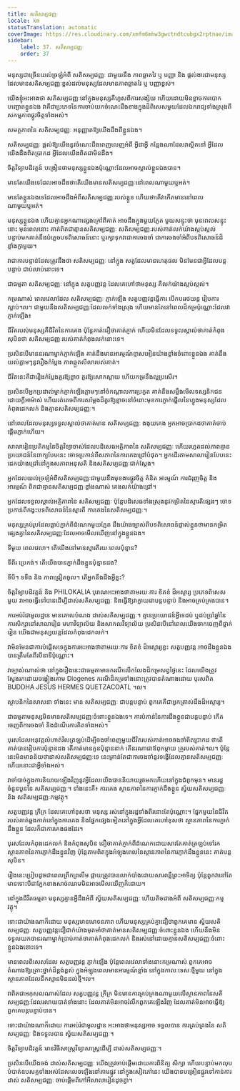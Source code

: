 ```yaml
---
title: សតិសម្បជញ្ញៈ
locale: km
statusTranslation: automatic
coverImage: https://res.cloudinary.com/xmfm6mhw3gwctndtcubgx2rptnae/image/upload/v1740337243/small_cover_educacion_fundamental_a051170f1c.webp
sidebar:
    label: 37. សតិសម្បជញ្ញៈ
    order: 37
---
```

មនុស្សជាច្រើនយល់ច្រឡំអំពី សតិសម្បជញ្ញៈ ជាមួយនឹង ភាពឆ្លាតវៃ ឬ បញ្ញា និង ផ្តល់ងារជាមនុស្សដែលមានសតិសម្បជញ្ញៈខ្ពស់ដល់មនុស្សដែលមានភាពឆ្លាតវៃ ឬ បញ្ញាខ្ពស់។

យើងខ្ញុំអះអាងថា សតិសម្បជញ្ញៈនៅក្នុងមនុស្សគឺហួសពីការសង្ស័យ ហើយដោយមិនខ្លាចការបោកបញ្ឆោតខ្លួនឯង វាគឺជាប្រភេទនៃការចាប់យកចំណេះដឹងខាងក្នុងដ៏ពិសេសមួយដែលឯករាជ្យទាំងស្រុងពីសកម្មភាពផ្លូវចិត្តទាំងអស់។

សមត្ថភាពនៃ សតិសម្បជញ្ញៈ អនុញ្ញាតឱ្យយើងដឹងពីខ្លួនឯង។

សតិសម្បជញ្ញៈ ផ្តល់ឱ្យយើងនូវចំណេះដឹងពេញលេញអំពី អ្វីជាអ្វី កន្លែងណាដែលវាស្ថិតនៅ អ្វីដែលយើងដឹងពិតប្រាកដ អ្វីដែលយើងពិតជាមិនដឹង។

ចិត្តវិទ្យាបដិវត្តន៍ បង្រៀនថាមនុស្សខ្លួនឯងប៉ុណ្ណោះដែលអាចស្គាល់ខ្លួនឯងបាន។

មានតែយើងទេដែលអាចដឹងថាតើយើងមានសតិសម្បជញ្ញៈនៅពេលណាមួយឬអត់។

មានតែខ្លួនឯងទេដែលអាចដឹងអំពីសតិសម្បជញ្ញៈរបស់ខ្លួន ហើយថាតើវាកើតមាននៅពេលណាមួយឬអត់។

មនុស្សខ្លួនឯង ហើយគ្មានអ្នកណាផ្សេងក្រៅពីគាត់ អាចដឹងក្នុងមួយភ្លែត មួយសន្ទុះថា មុនពេលសន្ទុះនោះ មុនពេលនោះ គាត់ពិតជាគ្មានសតិសម្បជញ្ញៈ សតិសម្បជញ្ញៈរបស់គាត់លក់យ៉ាងស្កប់ស្កល់ បន្ទាប់មកគាត់នឹងបំភ្លេចបទពិសោធន៍នោះ ឬរក្សាទុកវាជាការចងចាំ ជាការចងចាំអំពីបទពិសោធន៍ដ៏ខ្លាំងក្លាមួយ។

វាជាការបន្ទាន់ដែលត្រូវដឹងថា សតិសម្បជញ្ញៈ នៅក្នុង សត្វដែលមានហេតុផល មិនមែនជាអ្វីដែលបន្តបន្ទាប់ ជាប់លាប់នោះទេ។

ជាធម្មតា សតិសម្បជញ្ញៈ នៅក្នុង សត្វបញ្ញវន្ត ដែលគេហៅថាមនុស្ស គឺលក់យ៉ាងស្កប់ស្កល់។

កម្រណាស់ ពេលវេលាដែល សតិសម្បជញ្ញៈ ភ្ញាក់ឡើង សត្វបញ្ញវន្តធ្វើការ បើកបររថយន្ត រៀបការ ស្លាប់។ល។ ជាមួយនឹងសតិសម្បជញ្ញៈដែលលក់ទាំងស្រុង ហើយមានតែនៅពេលដ៏កម្រប៉ុណ្ណោះដែលវាភ្ញាក់ឡើង៖

ជីវិតរបស់មនុស្សគឺជីវិតនៃការគេង ប៉ុន្តែគាត់ជឿថាគាត់ភ្ញាក់ ហើយមិនដែលទទួលស្គាល់ថាគាត់កំពុងសុបិនថា សតិសម្បជញ្ញៈរបស់គាត់កំពុងលក់នោះទេ។

ប្រសិនបើមាននរណាម្នាក់ភ្ញាក់ឡើង គាត់នឹងមានអារម្មណ៍ខ្មាសអៀនយ៉ាងខ្លាំងចំពោះខ្លួនឯង គាត់នឹងយល់ភ្លាមៗនូវរឿងកំប្លែង ភាពឆ្កួតលីលារបស់គាត់។

ជីវិតនេះគឺជារឿងកំប្លែងគួរឱ្យខ្លាច គួរឱ្យសោកស្តាយ ហើយកម្រនឹងល្អប្រសើរ។

ប្រសិនបើអ្នកប្រដាល់ម្នាក់ភ្ញាក់ឡើងភ្លាមៗនៅចំកណ្តាលការប្រកួត គាត់នឹងសម្លឹងមើលទស្សនិកជនដោយក្តីអាម៉ាស់ ហើយរត់គេចពីការសម្តែងដ៏គួរឱ្យខ្លាចនៅចំពោះមុខការភ្ញាក់ផ្អើលនៃហ្វូងមនុស្សដែលកំពុងដេកលក់ និងគ្មានសតិសម្បជញ្ញៈ។

នៅពេលដែលមនុស្សទទួលស្គាល់ថាគាត់មាន សតិសម្បជញ្ញៈ ងងុយគេង អ្នកអាចប្រាកដថាគាត់ចាប់ផ្តើមភ្ញាក់ហើយ។

សាលារៀនប្រតិកម្មនៃចិត្តវិទ្យាចាស់ដែលបដិសេធអត្ថិភាពនៃ សតិសម្បជញ្ញៈ ហើយរហូតដល់ភាពគ្មានប្រយោជន៍នៃពាក្យបែបនេះ ចោទប្រកាន់ពីសភាពនៃការគេងជ្រៅបំផុត។ អ្នកដើរតាមសាលារៀនបែបនេះដេកយ៉ាងជ្រៅនៅក្នុងសភាពអនុសតិ និងសតិសម្បជញ្ញៈជាក់ស្តែង។

អ្នកដែលយល់ច្រឡំអំពីសតិសម្បជញ្ញៈជាមួយនឹងមុខងារផ្លូវចិត្ត គំនិត អារម្មណ៍ ការជំរុញចិត្ត និងអារម្មណ៍ ពិតជាគ្មានសតិសម្បជញ្ញៈខ្លាំងណាស់ គេងលក់យ៉ាងជ្រៅ។

អ្នកដែលទទួលស្គាល់អត្ថិភាពនៃ សតិសម្បជញ្ញៈ ប៉ុន្តែបដិសេធទាំងស្រុងនូវកម្រិតនៃស្មារតីផ្សេងៗ ចោទប្រកាន់ពីកង្វះបទពិសោធន៍នៃស្មារតី ការគេងនៃសតិសម្បជញ្ញៈ។

មនុស្សគ្រប់រូបដែលធ្លាប់ភ្ញាក់ពីដំណេកមួយភ្លែត ដឹងយ៉ាងច្បាស់ពីបទពិសោធន៍ផ្ទាល់ខ្លួនថាមានកម្រិតផ្សេងគ្នានៃសតិសម្បជញ្ញៈដែលអាចមើលឃើញនៅក្នុងខ្លួនឯង។

ទីមួយ ពេលវេលា។ តើយើងនៅមានស្មារតីរយៈពេលប៉ុន្មាន?

ទីពីរ ប្រេកង់។ តើយើងបានភ្ញាក់ដឹងខ្លួនប៉ុន្មានដង?

ទីបី។ ទទឹង និង ភាពជ្រៀតចូល។ តើអ្នកនឹងដឹងអ្វីខ្លះ?

ចិត្តវិទ្យាបដិវត្តន៍ និង PHILOKALIA បុរាណអះអាងថាតាមរយៈការ ខិតខំ ដ៏អស្ចារ្យ ប្រភេទពិសេសមួយ វាអាចធ្វើទៅបានដើម្បីដាស់សតិសម្បជញ្ញៈ និងធ្វើឱ្យវាក្លាយជាបន្តបន្ទាប់ និងអាចគ្រប់គ្រងបាន។

ការអប់រំជាមូលដ្ឋាន មានគោលបំណង ដាស់សតិសម្បជញ្ញៈ។ គ្មានប្រយោជន៍អ្វីទេដប់ ឬដប់ប្រាំឆ្នាំនៃការសិក្សានៅសាលារៀន មហាវិទ្យាល័យ និងសាកលវិទ្យាល័យ ប្រសិនបើនៅពេលយើងចាកចេញពីថ្នាក់រៀន យើងជាមនុស្សយន្តដែលកំពុងដេកលក់។

វាមិនមែនជាការបំផ្លើសទេក្នុងការអះអាងថាតាមរយៈការ ខិតខំ ដ៏អស្ចារ្យខ្លះ សត្វបញ្ញវន្ត អាចដឹងខ្លួនឯងបានត្រឹមតែពីរបីនាទីប៉ុណ្ណោះ។

វាច្បាស់ណាស់ថា នៅក្នុងរឿងនេះជាធម្មតាមានករណីលើកលែងដ៏កម្រសព្វថ្ងៃនេះ ដែលយើងត្រូវស្វែងរកដោយចង្កៀងគោម Diogenes ករណីដ៏កម្រទាំងនោះត្រូវបានតំណាងដោយ បុរសពិត BUDDHA JESUS HERMES QUETZACOATL ។ល។

ស្ថាបនិកនៃសាសនា ទាំងនេះ មាន សតិសម្បជញ្ញៈ ជាបន្តបន្ទាប់ ពួកគេគឺជាអ្នកត្រាស់ដឹងដ៏អស្ចារ្យ។

ជាធម្មតាមនុស្សមិនមានសតិសម្បជញ្ញៈចំពោះខ្លួនឯងទេ។ ការបំភាន់នៃការដឹងខ្លួនជាបន្តបន្ទាប់ កើតចេញពីការចងចាំ និងដំណើរការគិតទាំងអស់។

បុរសដែលអនុវត្តលំហាត់វិលត្រឡប់ដើម្បីចងចាំពេញមួយជីវិតរបស់គាត់អាចចងចាំពិតប្រាកដ ថាតើគាត់បានរៀបការប៉ុន្មានដង តើគាត់មានកូនប៉ុន្មាននាក់ តើនរណាជាឪពុកម្តាយ គ្រូរបស់គាត់។ល។ ប៉ុន្តែនេះមិនមានន័យថាដាស់សតិសម្បជញ្ញៈទេ នេះគ្រាន់តែជាការចងចាំនូវទង្វើដែលគ្មានសតិសម្បជញ្ញៈ ហើយនោះជាអ្វីទាំងអស់។

វាចាំបាច់ក្នុងការនិយាយឡើងវិញនូវអ្វីដែលយើងបាននិយាយរួចមកហើយនៅក្នុងជំពូកមុន។ មានរដ្ឋចំនួនបួននៃ សតិសម្បជញ្ញៈ។ ទាំងនេះគឺ៖ ការគេង ស្ថានភាពនៃការភ្ញាក់ដឹងខ្លួន ស្វ័យសតិសម្បជញ្ញៈ និង សតិសម្បជញ្ញៈកម្មវត្ថុ។

សត្វបញ្ញវន្ត ក្រីក្រ ដែលគេហៅខុសថា មនុស្ស រស់នៅក្នុងរដ្ឋទាំងពីរនោះតែប៉ុណ្ណោះ។ ផ្នែកមួយនៃជីវិតរបស់គាត់ឆ្លងកាត់នៅក្នុងការគេង និងផ្នែកផ្សេងទៀតនៅក្នុងអ្វីដែលគេហៅខុសថា ស្ថានភាពនៃការភ្ញាក់ដឹងខ្លួន ដែលក៏ជាការគេងផងដែរ។

បុរសដែលកំពុងដេកលក់ និងកំពុងសុបិន ជឿថាគាត់ភ្ញាក់ពីដំណេកដោយសារតែគាត់ត្រឡប់ទៅរកស្ថានភាពនៃការភ្ញាក់ដឹងខ្លួនវិញ ប៉ុន្តែតាមពិតក្នុងអំឡុងពេលនៃស្ថានភាពនៃការភ្ញាក់ដឹងខ្លួននេះ គាត់បន្តសុបិន។

រឿងនេះប្រៀបដូចជាពេលព្រឹកព្រលឹម ផ្កាយត្រូវបានលាក់បាំងដោយសារពន្លឺព្រះអាទិត្យ ប៉ុន្តែពួកវានៅតែមានទោះបីជាភ្នែកខាងសាច់ឈាមមិនអាចមើលឃើញក៏ដោយ។

នៅក្នុងជីវិតធម្មតា មនុស្សគ្មានអ្វីដឹងអំពី ស្វ័យសតិសម្បជញ្ញៈ ហើយតិចជាងអំពី សតិសម្បជញ្ញៈកម្មវត្ថុ។

ទោះជាយ៉ាងណាក៏ដោយ មនុស្សមានមោទនភាព ហើយមនុស្សគ្រប់គ្នាជឿថាពួកគេមាន ស្វ័យសតិសម្បជញ្ញៈ សត្វបញ្ញវន្តជឿជាក់យ៉ាងមុតមាំថាគាត់មានសតិសម្បជញ្ញៈចំពោះខ្លួនឯង ហើយនឹងមិនទទួលយកថានរណាម្នាក់ប្រាប់គាត់ថាគាត់កំពុងដេកលក់ និងរស់នៅដោយគ្មានសតិសម្បជញ្ញៈចំពោះខ្លួនឯងនោះទេ។

មានពេលពិសេសដែល សត្វបញ្ញវន្ត ភ្ញាក់ឡើង ប៉ុន្តែពេលវេលាទាំងនោះកម្រណាស់ ពួកគេអាចតំណាងឱ្យគ្រោះថ្នាក់ដ៏ខ្ពង់ខ្ពស់ ក្នុងអំឡុងពេលមានអារម្មណ៍ខ្លាំង នៅក្នុងកាលៈទេសៈថ្មីមួយ នៅក្នុងស្ថានភាពដែលនឹកស្មានមិនដល់ថ្មី។ល។

វាពិតជាអកុសលណាស់ដែល សត្វបញ្ញវន្ត ក្រីក្រ មិនមានការគ្រប់គ្រងណាមួយលើស្ថានភាពនៃសតិសម្បជញ្ញៈដែលរលាយបាត់ទាំងនោះ ដែលគាត់មិនអាចរំលឹកពួកគេឡើងវិញ ដែលគាត់មិនអាចធ្វើឱ្យពួកគេបន្តបន្ទាប់បាន។

ទោះជាយ៉ាងណាក៏ដោយ ការអប់រំជាមូលដ្ឋាន អះអាងថាមនុស្សអាច ទទួលបាន ការគ្រប់គ្រងនៃ សតិសម្បជញ្ញៈ និងទទួលបាន ស្វ័យសតិសម្បជញ្ញៈ។

ចិត្តវិទ្យាបដិវត្តន៍ មានវិធីសាស្រ្តវិទ្យាសាស្រ្តដើម្បី ដាស់សតិសម្បជញ្ញៈ។

ប្រសិនបើយើងចង់ ដាស់សតិសម្បជញ្ញៈ យើងត្រូវចាប់ផ្តើមដោយការពិនិត្យ សិក្សា ហើយបន្ទាប់មកលុបបំបាត់ឧបសគ្គទាំងអស់ដែលលេចឡើងនៅតាមផ្លូវ នៅក្នុងសៀវភៅនេះ យើងបានបង្រៀនផ្លូវទៅកាន់ការដាស់ សតិសម្បជញ្ញៈ ចាប់ផ្តើមពីកៅអីសាលារៀនដូចគ្នា។

